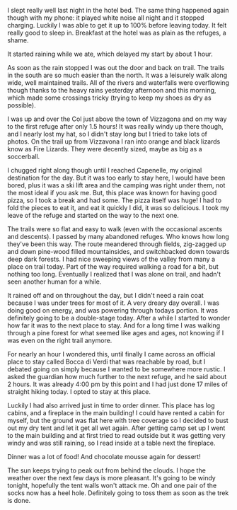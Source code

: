 I slept really well last night in the hotel bed. The same thing happened again
though with my phone: it played white noise all night and it stopped charging.
Luckily I was able to get it up to 100% before leaving today. It felt really
good to sleep in. Breakfast at the hotel was as plain as the refuges, a shame.

It started raining while we ate, which delayed my start by about 1 hour.

As soon as the rain stopped I was out the door and back on trail. The trails
in the south are so much easier than the north. It was a leisurely walk along
wide, well maintained trails. All of the rivers and waterfalls were overflowing
though thanks to the heavy rains yesterday afternoon and this morning, which
made some crossings tricky (trying to keep my shoes as dry as possible).

I was up and over the Col just above the town of Vizzagona and on my way to the
first refuge after only 1.5 hours! It was really windy up there though, and I
nearly lost my hat, so I didn't stay long but I tried to take lots of photos. On
the trail up from Vizzavona I ran into orange and black lizards know as Fire
Lizards. They were decently sized, maybe as big as a soccerball.

I chugged right along though until I reached Capenelle, my original destination
for the day. But it was too early to stay here, I would have been bored, plus
it was a ski lift area and the camping was right under them, not the most ideal
if you ask me. But, this place was known for having good pizza, so I took a
break and had some. The pizza itself was huge! I had to fold the pieces to eat
it, and eat it quickly I did, it was so delicious. I took my leave of the
refuge and started on the way to the next one.

The trails were so flat and easy to walk (even with the occasional ascents and
descents). I passed by many abandoned refuges. Who knows how long they've been
this way. The route meandered through fields, zig-zagged up and down pine-wood
filled mountainsides, and switchbacked down towards deep dark forests. I had
nice sweeping views of the valley from many a place on trail today. Part of
the way required walking a road for a bit, but nothing too long. Eventually
I realized that I was alone on trail, and hadn't seen another human for a while.

It rained off and on throughout the day, but I didn't need a rain coat because
I was under trees for most of it. A very dreary day overall. I was doing good
on energy, and was powering through todays portion. It was definitely going to
be a double-stage today. After a while I started to wonder how far it was to
the next place to stay. And for a long time I was walking through a pine forest
for what seemed like ages and ages, not knowing if I was even on the right
trail anymore.

For nearly an hour I wondered this, until finally I came across an official
place to stay called Bocca di Verdi that was reachable by road, but I debated
going on simply because I wanted to be somewhere more rustic. I asked the
guardian how much further to the next refuge, and he said about 2 hours. It was
already 4:00 pm by this point and I had just done 17 miles of straight hiking
today. I opted to stay at this place.

Luckily I had also arrived just in time to order dinner. This place has log
cabins, and a fireplace in the main building! I could have rented a cabin for
myself, but the ground was flat here with tree coverage so I decided to bust
out my dry tent and let it get all wet again. After getting camp set up I went
to the main building and at first tried to read outside but it was getting
very windy and was still raining, so I read inside at a table next the fireplace.

Dinner was a lot of food! And chocolate mousse again for dessert!

The sun keeps trying to peak out from behind the clouds. I hope the weather over
the next few days is more pleasant. It's going to be windy tonight, hopefully
the tent walls won't attack me. Oh and one pair of the socks now has a heel
hole. Definitely going to toss them as soon as the trek is done.
